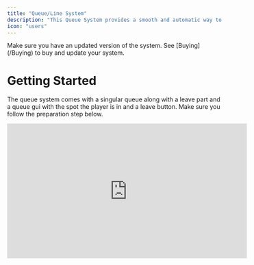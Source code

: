 ```yaml
---
title: "Queue/Line System"
description: "This Queue System provides a smooth and automatic way to manage lines of players in your Roblox experience. Whether it's for rides, services, or roleplay interactions, this system ensures players are positioned in order and clearly see their place in line."
icon: "users"
---
```


<Info>
  Make sure you have an updated version of the system. See [Buying](/Buying) to buy and update your system.
</Info>

# Getting Started

The queue system comes with a singular queue along with a leave part and a queue gui with the spot the player is in and a leave button. Make sure you follow the preparation step below.

<iframe width="560" height="315" src="https://www.youtube-nocookie.com/embed/HF1ACB_3-VU?si=b79AM72l6aDBWjFv&controls=0" title="YouTube video player" frameborder="0" allow="accelerometer; autoplay; clipboard-write; encrypted-media; gyroscope; picture-in-picture; web-share" referrerpolicy="strict-origin-when-cross-origin" allowfullscreen />

## One-Step Setup

<Danger>
  Important\! Not doing this will break your system\!
</Danger>

After you add the model, you will need to drag the gui named `ScreenGui `to` PlayerGui`. Everything else will work on its own. Make sure not to change the parent of everything else unless you want to get rid of the default system.

## Setting up for customization

If you want to customize your queues, you might want to make the following changes for more easy editing

- Move the `queues` folder to workspace if you're using the ready-made queue. This will allow you to see the queues and customize them. See [Customization](https://player.mintlify.app/Systems/Queue#3d-queue).
- Move the queue module to ServerScriptService. This will allow you to require the module and see all the functions and receieve auto-complete. See [Functions](https://player.mintlify.app/Systems/Queue#functions).

## Deleting the ready-made queue

The system has a ready-made queue which is all in the folder titled `queues` under the Module titled `queue`. To delete the ready-made system, simply delete the folder titled `queues.`

<Danger>
  Make sure you delete the entire folder titled queues. Not deleting it can cause errors.
</Danger>

## Creating more queues

To create a new queue in the ready-made system, just clone the existing clone titled `queue1` and change the clone's name. You can move it in any direction you please.

<Warning>
  Creating a queue with an existing name will cause an error and your new queue will not work.
</Warning>

## Customization

Customization for the queue settings, ui, and the 3D queue is quick and easy to use.

### Queue settings (Module)

The queue module allows you to set the maximum amount of players that can enter your queue, the cooldown before they rejoin, and the studs between each player.

To set these values while creating a queue, add a new table in the arguments in the `Setup` function. You don't need to include all 3 of these values, if you want to use default values, just put `nil` in the spot of the one you want to use the default for. See [Setup](https://player.mintlify.app/Systems/Queue#setup-2) for more information.

After creating your queue, you can adjust the customization values by using the `setCustomization`function with the queue name and a customization table just like the `Setup` function. See [setCustomization](https://player.mintlify.app/Systems/Queue#setCustomization) for more information.

### UI

You can customize how the GUI `Queue` looks as much as you'd like. Some properties should not be edited to keep the queue system working.

<Accordion title="Do not change:" defaultOpen icon="x" iconType="solid">
  - The parent of UI elements. Make sure the GUI titled "Queue" is always in StarterGui
  - The name of UI elements
  - Any scripts
  - Whether the UI is enabled
</Accordion>

<Accordion title="Do change:" icon="check" iconType="solid">
  - Fonts
  - TextColors
  - Position
  - Size
  - BackgroundColors
  - Stroke
  - UICorner radius
  - Text (May not reflect in actual gameplay)
  - Background Transparency
  - TextTransparency
  - Visibility
</Accordion>

### 3D queue

The 3D queue is the start part and the join part as well as any other parts, models, or meshes that add to the look of the queue. What you can change is similar, but still different from UI.

<Check>
  As long as you pass the start part and the join part in the `Setup` function, you can change things like Parents and Names.
</Check>

<Accordion title="Do not change:" defaultOpen icon="x" iconType="solid">
  - Any scripts
  - CanTouch (Must be on)
  - CanCollide (Must be off)
</Accordion>

<Accordion title="Do change:" icon="check" iconType="solid">
  - Parents
  - Names
  - Position
  - Size
  - Orientation
  - Colors
  - Transparency
  - Shape
  - Reflectance
  - Material
</Accordion>

# Updates

# Functions

<Warning>
  The queue module will be parented to `ServerScriptService` upon server creation. Do not require the module from its original location.
</Warning>

The queue system comes with a ready-made line, but you might not find that it is completely useful for your experience. For example, you might want to create an admin panel that makes people join/leave the queue. In that case, you can use the module which is made to integrate directly into your scripts. Make sure you know what you're doing before you start. Here is a document explaining how to use Modules.

https://create.roblox.com/docs/tutorials/fundamentals/coding-6/intro-to-module-scripts#use-modules-in-other-scripts

## Setup()

Sets up a new queue. See [**Getting Started**](https://player.mintlify.app/Systems/Queue#getting-started) for more information.

### **Arguments**

<ResponseField name="name" type="String" required>
  The name of your queue to be used within the queue system.
</ResponseField>

<ResponseField name="start" type="Part" required>
  The part that players must touch to enter the queue.
</ResponseField>

<ResponseField name="front" type="Part" required>
  A part located at the front of the queue. This is where the first player in the queue will start.
</ResponseField>

<ResponseField name="customizeTable" type="{}">
  <ResponseField name="maxplayers" type="Number" default="4">
    The maximum amount of players that can enter the queue at once.

    <ResponseField name="studstomove" type="Number" default="3">
      How many studs behind the previous player a new player should go to.

      <ResponseField name="cooldowntime" type="Number" default="3">
        The amount of time in seconds the player must wait before being able to join the queue again.
      </ResponseField>
    </ResponseField>
  </ResponseField>
</ResponseField>

<CodeGroup>

```lua Example 1: Folder
--will setup all the queues in a folder assuming they are a part and they have a frontPart
local queueModule = require(game.ServerScriptService:WaitForChild("queue"))
local folder = workspace.queues
for i,queue in folder:GetChildren() do
if queue:IsA("Part") then
local front = queue.frontPart
local start = queue
local name = queue.Name
queueModule.Setup(name, start, front)
end
end
```


```lua Example 2: Customization
--will setup a queue with customization
local queueModule = require(game.ServerScriptService:WaitForChild("queue"))
local queue = workspace.queue1
local start = queue.start
local front = queue.front
local maxplayers = 5
local studstomove = nil --will be the default value
local customization = {maxplayers, studstomove} -- since cooldown time is not specified, it will be the default value
queueModule.Setup(queue, start, front, customization)
```

</CodeGroup>

### Returns

<Card title="Does not return anything." icon="x" iconType="regular" color="#f90404">
  
</Card>

## getQueueAndPosition()

Gets the name of the queue and the position a specified player is in.

### **Arguments**

<ResponseField name="player" type="Player Object" required>
  The player object to find the information for.
</ResponseField>

### Returns

<ResponseField name="Queue, Position" type="Tuple" default="nil, nil">
  The name of the queue and the position the specified player is currently in.
</ResponseField>

```lua
--will get the queue and the position of the queue that the player is in then print it.
local queueModule = require(game.ServerScriptService:WaitForChild("queue"))
local player = game.Players.player14141414141414
local queue, position = queueModule.getQueueAndPosition(player)

if queue == nil then
print("Player is not in a queue")
else
print("Player is in the "..queue.." queue and is in position "..position..".")
end
```

## joinqueue()

Joins the queue, displays the queue gui, and moves the player behind the last player in the queue.

### **Arguments**

<ResponseField name="queue" type="string" required>
  The name of the queue the player should leave.
</ResponseField>

<ResponseField name="player" type="Player Object" required>
  The player object that will leave the queue.
</ResponseField>

### Returns

<Card title="Does not return anything." icon="x" iconType="regular" color="#f90404">
  
</Card>

```lua
--will make the player walk to the end of the queue line and join the queue
local queueModule = require(game.ServerScriptService:WaitForChild("queue"))
local player = game.Players.player14141414141414
local queuename = "queue1"
queueModule.joinqueue(queuename, player)
```

## leavequeue()

Leaves the queue, hides the queue gui, and teleports the player to the leave part.

### **Arguments**

<ResponseField name="queue" type="string" required>
  The name of the queue the player should join.
</ResponseField>

<ResponseField name="player" type="Player Object" required>
  The player object that will join the queue.
</ResponseField>

### Returns

<Card title="Does not return anything." icon="x" iconType="regular" color="#f90404">
  
</Card>

```lua
--will make the player walk to the leave part and leave the queue
local queueModule = require(game.ServerScriptService:WaitForChild("queue"))
local player = game.Players.player14141414141414
local queuename = "queue1"
queueModule.leavequeue(queuename, player)
```

## setCustomization()

Sets the customization for the specified queue.

### **Arguments**

<ResponseField name="queue" type="String" required>
  The name of your queue to be used within the queue system.
</ResponseField>

<ResponseField name="customizeTable" type="{}" required>
  <ResponseField name="maxplayers" type="Number" default={4}>
    The maximum amount of players that can enter the queue at once.

    <ResponseField name="studstomove" type="Number" default={3}>
      How many studs behind the previous player a new player should go to.

      <ResponseField name="cooldowntime" type="Number" default={3}>
        The amount of time in seconds the player must wait before being able to join the queue again.
      </ResponseField>
    </ResponseField>
  </ResponseField>
</ResponseField>

```lua
--will change customization for the queue
local queueModule = require(game.ServerScriptService:WaitForChild("queue"))
queuename = "queue1"
local maxplayers = 5
local studstomove = nil --will be the default value
local customization = {maxplayers, studstomove} -- since cooldown time is not specified, it will be the default value
queueModule.setCustomization(queuename, customization)
```

### Returns

<Card title="Does not return anything." icon="x" iconType="regular" color="#f90404">
  
</Card>

# Events

<Warning>
  The queue module will be parented to `ServerScriptService` upon server creation. Do not require the module from its original location.
</Warning>

## PlayerPositionChanged

Fires when a player has changed position in a queue.

### **Arguments**

<ResponseField name="queue" type="string">
  The name of the queue the player has moved in.
</ResponseField>

<ResponseField name="player" type="Player Object">
  The player object that has moved.
</ResponseField>

<ResponseField name="position" type="number">
  The new position of the player. `nil` if the player is no longer in the queue.
</ResponseField>

```lua
--will print the position and queue of the player who's position has changed
local queueModule = require(game.ServerScriptService:WaitForChild("queue"))
local PlayerPositionChanged = queueModule.PlayerPositionChanged
PlayerPositionChanged.Event:Connect(function(queue, player, position)
if position == nil then
print(player.." has left queue "..queue)
else
print(player.." has moved to position "..position.." in "..queue)
end
end)
```